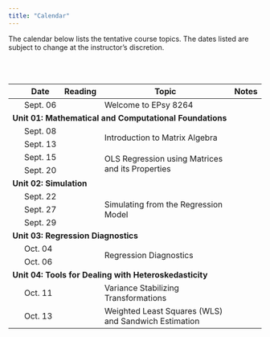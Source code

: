 ```yaml
---
title: "Calendar"
---
```



The calendar below lists the tentative course topics. The dates listed are subject to change at the instructor's discretion.

<br /><br />


<table class="table">

<thead>
<tr>
<th style="width:5%;text-align:center"></th>
<th style="width:10%;">Date</th>
<th style="width:10%;text-align:center">Reading</th>
<th style="width:65%;">Topic</th>
<th style="width:10%;text-align:center">Notes</th>
</tr>
</thead>



<tbody>


<tr>
<td align="center" style="vertical-align:middle;">&nbsp;</td>
<td>Sept. 06</td>
<td align="center" style="vertical-align:middle;">
  <a class="my-link" href="readings/01-welcome-to-8264.html"><span class="fa fa-book"></span></a>
</td>
<td>Welcome to EPsy 8264</td>
<td align="center" style="vertical-align:middle;">&nbsp;</td>
</tr>


<!-- Unit 01: MATHEMATICAL AND COMPUTATIONAL FOUNDATIONS -->

<tr>
<td colspan="5"><b>Unit 01: Mathematical and Computational Foundations</b></td>
</tr>

<tr>
<td align="center" style="vertical-align:middle;">&nbsp;</td>
<td>Sept. 08</td>
<td align="center" style="vertical-align:middle;" rowspan="2">
  <a class="my-link" href="readings/02-introduction-to-matrix-algebra.html"><span class="fa fa-book"></span></a>
</td>
<td style="vertical-align:middle;" rowspan="2">Introduction to Matrix Algebra</td>
<td align="center" style="vertical-align:middle;" rowspan="2">
  <a class = "my-link" href="worksheets/02-introduction-to-matrix-algebra.html"><span class="fas fa-link"></span></a>
</td>
</tr>

<tr>
<td align="center" style="vertical-align:middle;">&nbsp;</td>
<td>Sept. 13</td>
</tr>

<tr>
<td align="center" style="vertical-align:middle;">&nbsp;</td>
<td>Sept. 15</td>
<td align="center" style="vertical-align:middle;" rowspan="2">
  <a class="my-link" href="readings/03-ols.html"><span class="fa fa-book"></span></a>
</td>
<td style="vertical-align:middle;" rowspan="2">OLS Regression using Matrices and its Properties</td>
<td align="center" style="vertical-align:middle;" rowspan="2">
  <a class = "my-link" href="notes/03-ols-regression.html"><span class="fas fa-link"></span></a>
</td>
</tr>

<tr>
<td align="center" style="vertical-align:middle;">&nbsp;</td>
<td>Sept. 20</td>
</tr>


<!-- Unit 02: SIMULATION -->


<tr>
<td colspan="5"><b>Unit 02: Simulation</b></td>
</tr>

<tr>
<td align="center" style="vertical-align:middle;">&nbsp;</td>
<td>Sept. 22</td>
<td align="center" style="vertical-align:middle;" rowspan="3">
  <a class="my-link" href="readings/04-simulating-from-the-regression-model.html"><span class="fa fa-book"></span></a>
</td>
<td style="vertical-align:middle;" rowspan="3">Simulating from the Regression Model</td>
<td align="center" style="vertical-align:middle;" rowspan="3">
  <a class = "my-link" href="notes/04-simulating-from-the-regression-model.html"><span class="fas fa-link"></span></a>
</td>
</tr>

<tr>
<td align="center" style="vertical-align:middle;">&nbsp;</td>
<td>Sept. 27</td>
</tr>

<tr>
<td align="center" style="vertical-align:middle;">&nbsp;</td>
<td>Sept. 29</td>
</tr>


<!-- Unit 03: REGRESSION DIAGNOSTICS -->


<!-- <tr> -->
<td colspan="5"><b>Unit 03: Regression Diagnostics</b></td>
</tr>

<tr>
<td align="center" style="vertical-align:middle;">&nbsp;</td>
<td>Oct. 04</td>
<td align="center" style="vertical-align:middle;" rowspan="2">
  <a class="my-link" href="readings/05-regression-diagnostics.html"><span class="fa fa-book"></span></a>
</td>
<td style="vertical-align:middle;" rowspan="2">Regression Diagnostics</td>
<td align="center" style="vertical-align:middle;" rowspan="2">
  <a class = "my-link" href="notes/05-regression-diagnostics.html"><span class="fas fa-link"></span></a>
</td>
</tr>

<tr>
<td align="center" style="vertical-align:middle;">&nbsp;</td>
<td>Oct. 06</td>
</tr>


   

<!-- Unit 03: HETEROSKEDASTICITY-->

<tr>
<td colspan="5"><b>Unit 04: Tools for Dealing with Heteroskedasticity</b></td>
</tr>

<tr>
<td align="center" style="vertical-align:middle;">&nbsp;</td>
<td>Oct. 11</td>
<td align="center" style="vertical-align:middle;">
  <a class="my-link" href="readings/06-variance-stabilizing-transformations.html"><span class="fa fa-book"></span></a>
</td>
<td style="vertical-align:middle;">Variance Stabilizing Transformations</td>
<td align="center" style="vertical-align:middle;">
  <a class = "my-link" href="notes/06-tools-for-dealing-with-heteroskedasticity.html"><span class="fas fa-link"></span></a>
</td>
</tr>

<tr>
<td align="center" style="vertical-align:middle;">&nbsp;</td>
<td>Oct. 13</td>
<td align="center" style="vertical-align:middle;">
  <a class="my-link" href="readings/07-wls-and-sandwich-estimation.html
  "><span class="fa fa-book"></span></a>
</td>
<td style="vertical-align:middle;">Weighted Least Squares (WLS) and Sandwich Estimation</td>
<td align="center" style="vertical-align:middle;">
  <a class = "my-link" href="notes/06-tools-for-dealing-with-heteroskedasticity.html"><span class="fas fa-link"></span></a>
</td>
</tr>


<!-- Unit 04: COLLINEARITY-->


<!-- <tr> -->
<!-- <td colspan="5"><b>Unit 05: Diagnosing Collinearity and Tools for Dealing with It</b></td> -->
<!-- </tr> -->

<!-- <tr> -->
<!-- <td align="center" style="vertical-align:middle;">&nbsp;</td> -->
<!-- <td>Oct. 18</td> -->
<!-- <td align="center" style="vertical-align:middle;"> -->
<!--   <a class="my-link" href="readings/08-diagnosing-collinearity.html"><span class="fa fa-book"></span></a> -->
<!-- </td> -->
<!-- <td style="vertical-align:middle;">Diagnosing Collinearity</td> -->
<!-- <td align="center" style="vertical-align:middle;"> -->
<!--   <a class = "my-link" href="posts/2021-09-30-notes-diagnosing-collinearity"><span class="fas fa-link"></span></a> -->
<!-- </td> -->
<!-- </tr> -->

<!-- <tr> -->
<!-- <td align="center" style="vertical-align:middle;">&nbsp;</td> -->
<!-- <td>Oct. 20</td> -->
<!-- <td align="center" style="vertical-align:middle;"> -->
<!--   <a class="my-link" href="readings/09-pca-via-spectral-decomposition.html"><span class="fa fa-book"></span></a> -->
<!-- </td> -->
<!-- <td style="vertical-align:middle;">Principal Components Analysis via Spectral Decomposition</td> -->
<!-- <td align="center" style="vertical-align:middle;"> -->
<!--   <a class = "my-link" href="posts/2021-10-04-notes-pca-via-spectral-decomposition"><span class="fas fa-link"></span></a> -->
<!-- </td> -->
<!-- </tr> -->

<!-- <tr> -->
<!-- <td align="center" style="vertical-align:middle;">&nbsp;</td> -->
<!-- <td>Oct. 25</td> -->
<!-- <td align="center" style="vertical-align:middle;"> -->
<!--   <a class="my-link" href="readings/10-pca-via-svd.html"><span class="fa fa-book"></span></a> -->
<!-- </td> -->
<!-- <td style="vertical-align:middle;">Principal Components Analysis via Singular Value Decomposition</td> -->
<!-- <td align="center" style="vertical-align:middle;"> -->
<!--   <a class = "my-link" href="posts/2021-10-05-notes-pca-via-svd"><span class="fas fa-link"></span></a> -->
<!-- </td> -->
<!-- </tr> -->

<!-- <tr> -->
<!-- <td align="center" style="vertical-align:middle;">&nbsp;</td> -->
<!-- <td>Oct. 27</td> -->
<!-- <td align="center" style="vertical-align:middle;"></td> -->
<!-- <td style="vertical-align:middle;">NO CLASS: Mental Health Day</td> -->
<!-- <td align="center" style="vertical-align:middle;"></td> -->
<!-- </tr> -->

<!-- <tr> -->
<!-- <td align="center" style="vertical-align:middle;">&nbsp;</td> -->
<!-- <td>Nov. 01</td> -->
<!-- <td align="center" style="vertical-align:middle;"></td> -->
<!-- <td style="vertical-align:middle;">SVD using Different Inputs</td> -->
<!-- <td align="center" style="vertical-align:middle;"></td> -->
<!-- </tr> -->

<!-- <tr> -->
<!-- <td align="center" style="vertical-align:middle;">&nbsp;</td> -->
<!-- <td>Nov. 03</td> -->
<!-- <td align="center" style="vertical-align:middle;" rowspan="2"> -->
<!--   <a class="my-link" href="readings/11-biased-estimation-ridge-regression.html"><span class="fa fa-book"></span></a> -->
<!-- </td> -->
<!-- <td style="vertical-align:middle;" rowspan="2">Biased Estimation: Ridge Regression</td> -->
<!-- <td align="center" style="vertical-align:middle;" rowspan="2"> -->
<!--   <a class = "my-link" href="posts/2021-10-20-notes-biased-estimation-ridge-regression"><span class="fas fa-link"></span></a> -->
<!-- </td> -->
<!-- </tr> -->

<!-- <tr> -->
<!-- <td align="center" style="vertical-align:middle;">&nbsp;</td> -->
<!-- <td>Nov. 08</td> -->
<!-- </tr> -->


<!-- Unit 05: MODEL SELECTION -->


<!-- <tr> -->
<!-- <td colspan="5"><b>Unit 05: Model Selection</b></td> -->
<!-- </tr> -->

<!-- <tr> -->
<!-- <td align="center" style="vertical-align:middle;">&nbsp;</td> -->
<!-- <td>Nov. 10</td> -->
<!-- <td align="center" style="vertical-align:middle;"></td> -->
<!-- <td style="vertical-align:middle;">Model Selection Activity</td> -->
<!-- <td align="center" style="vertical-align:middle;"> -->
<!--   <a class = "my-link" href="worksheets/13-model-selection.html"><span class="fas fa-link"></span></a> -->
<!-- </td> -->
<!-- </tr> -->


<!-- <tr> -->
<!-- <td align="center" style="vertical-align:middle;">&nbsp;</td> -->
<!-- <td>Nov. 15</td> -->
<!-- <td align="center" style="vertical-align:middle;" rowspan="2"> -->
<!--   <a class="my-link" href="readings/12-model-selection.html"><span class="fa fa-book"></span></a> -->
<!-- </td> -->
<!-- <td style="vertical-align:middle;" rowspan="2">Model Selection: The 'Vintage' Methods</td> -->
<!-- <td align="center" style="vertical-align:middle;" rowspan="2"> -->
<!--   <a class = "my-link" href="handouts/2021-10-26-notes-model-selection.pdf"><span class="fas fa-link"></span></a> -->
<!-- </td> -->
<!-- </tr> -->

<!-- <tr> -->
<!-- <td align="center" style="vertical-align:middle;">&nbsp;</td> -->
<!-- <td>Nov. 17</td> -->
<!-- </tr> -->


<!-- <tr> -->
<!-- <td align="center" style="vertical-align:middle;">&nbsp;</td> -->
<!-- <td>Nov. 22</td> -->
<!-- <td align="center" style="vertical-align:middle;"> -->
<!--   <a class="my-link" href="readings/13-cross-validation.html"><span class="fa fa-book"></span></a> -->
<!-- </td> -->
<!-- <td style="vertical-align:middle;">Model Selection: Cross-Validation Methods</td> -->
<!-- <td align="center" style="vertical-align:middle;"> -->
<!--   <a class = "my-link" href="posts/2021-11-18-notes-cross-validation"><span class="fas fa-link"></span></a> -->
<!-- </td> -->
<!-- </tr> -->

<!-- <tr> -->
<!-- <td align="center" style="vertical-align:middle;">&nbsp;</td> -->
<!-- <td>Nov. 24</td> -->
<!-- <td align="center" style="vertical-align:middle;"></td> -->
<!-- <td style="vertical-align:middle;">NO CLASS --- Thanksgiving Break</td> -->
<!-- <td align="center" style="vertical-align:middle;"></td> -->
<!-- </tr> -->



<!-- <tr> -->
<!-- <td align="center" style="vertical-align:middle;">&nbsp;</td> -->
<!-- <td>Nov. 29</td> -->
<!-- <td align="center" style="vertical-align:middle;"> -->
<!--   <a class="my-link" href="readings/13-cross-validation.html"><span class="fa fa-book"></span></a> -->
<!-- </td> -->
<!-- <td style="vertical-align:middle;">Model Selection: Cross-Validation Methods</td> -->
<!-- <td align="center" style="vertical-align:middle;"> -->
<!--   <a class = "my-link" href="posts/2021-11-18-notes-cross-validation"><span class="fas fa-link"></span></a> -->
<!-- </td> -->
<!-- </tr> -->


<!-- Unit 06:PATH ANALYSIS -->

<!-- <tr> -->
<!-- <td colspan="5"><b>Unit 06: Path Analysis</b></td> -->
<!-- </tr> -->

<!-- <tr> -->
<!-- <td align="center" style="vertical-align:middle;">&nbsp;</td> -->
<!-- <td>Dec. 01</td> -->
<!-- <td align="center" style="vertical-align:middle;"> -->
<!--   <a class="my-link" href="readings/14-regression-from-summary-measures.html"><span class="fa fa-book"></span></a> -->
<!-- </td> -->
<!-- <td style="vertical-align:middle;">Regression from Summary Measures</td> -->
<!-- <td align="center" style="vertical-align:middle;"> -->
<!--   <a class = "my-link" href="posts/2021-11-22-notes-regression-from-summary-measures"><span class="fas fa-link"></span></a> -->
<!-- </td> -->
<!-- </tr> -->

<!-- <tr> -->
<!-- <td align="center" style="vertical-align:middle;">&nbsp;</td> -->
<!-- <td>Dec. 06</td> -->
<!-- <td align="center" style="vertical-align:middle;" rowspan="2"></td> -->
<!-- <td style="vertical-align:middle;" rowspan="2">Path Analysis</td> -->
<!-- <td align="center" style="vertical-align:middle;" rowspan="2"> -->
<!--   <a class = "my-link" href="posts/2021-12-08-notes-path-models"><span class="fas fa-link"></span></a> -->
<!-- </td> -->
<!-- </tr> -->

<!-- <tr> -->
<!-- <td align="center" style="vertical-align:middle;">&nbsp;</td> -->
<!-- <td>Dec. 08</td> -->
<!-- </tr> -->

<!-- <tr> -->
<!-- <td align="center" style="vertical-align:middle;">&nbsp;</td> -->
<!-- <td>Dec. 13</td> -->
<!-- <td align="center" style="vertical-align:middle;"></td> -->
<!-- <td style="vertical-align:middle;">NO CLASS</td> -->
<!-- <td align="center" style="vertical-align:middle;"></td> -->
<!-- </tr> -->

</tbody>
</table>






